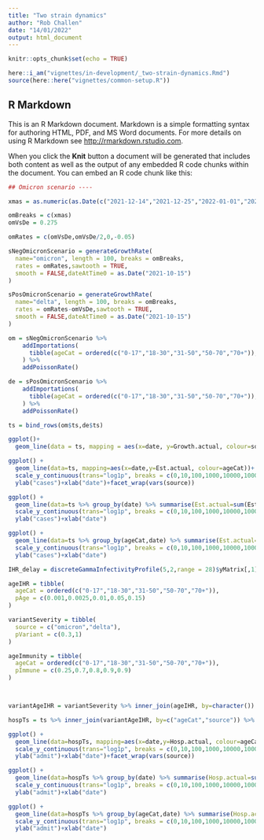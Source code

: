 ```yaml
---
title: "Two strain dynamics"
author: "Rob Challen"
date: "14/01/2022"
output: html_document
---
```


```r
knitr::opts_chunk$set(echo = TRUE)

here::i_am("vignettes/in-development/_two-strain-dynamics.Rmd")
source(here::here("vignettes/common-setup.R"))
```

## R Markdown

This is an R Markdown document. Markdown is a simple formatting syntax for authoring HTML, PDF, and MS Word documents. For more details on using R Markdown see <http://rmarkdown.rstudio.com>.

When you click the **Knit** button a document will be generated that includes both content as well as the output of any embedded R code chunks within the document. You can embed an R code chunk like this:

```r
## Omicron scenario ----

xmas = as.numeric(as.Date(c("2021-12-14","2021-12-25","2022-01-01","2022-01-07"))-as.Date("2021-10-15"))

omBreaks = c(xmas)
omVsDe = 0.275

omRates = c(omVsDe,omVsDe/2,0,-0.05)

sNegOmicronScenario = generateGrowthRate(
  name="omicron", length = 100, breaks = omBreaks,
  rates = omRates,sawtooth = TRUE,
  smooth = FALSE,dateAtTime0 = as.Date("2021-10-15")
)

sPosOmicronScenario = generateGrowthRate(
  name="delta", length = 100, breaks = omBreaks,
  rates = omRates-omVsDe,sawtooth = TRUE,
  smooth = FALSE,dateAtTime0 = as.Date("2021-10-15")
)

om = sNegOmicronScenario %>%
    addImportations(
      tibble(ageCat = ordered(c("0-17","18-30","31-50","50-70","70+")),time=30,import=c(0.5,16,4,2,1))
    ) %>% 
    addPoissonRate()

de = sPosOmicronScenario %>%
    addImportations(
      tibble(ageCat = ordered(c("0-17","18-30","31-50","50-70","70+")),time=1,import=c(20000,2500,12500,10000,5000))
    ) %>% 
    addPoissonRate()

ts = bind_rows(om$ts,de$ts)
```

```r

ggplot()+
  geom_line(data = ts, mapping = aes(x=date, y=Growth.actual, colour=source))+ylab("growth rate")

```
```r
ggplot() +
  geom_line(data=ts, mapping=aes(x=date,y=Est.actual, colour=ageCat))+
  scale_y_continuous(trans="log1p", breaks = c(0,10,100,1000,10000,100000,1000000))+
  ylab("cases")+xlab("date")+facet_wrap(vars(source))

ggplot() +
  geom_line(data=ts %>% group_by(date) %>% summarise(Est.actual=sum(Est.actual)), mapping=aes(x=date,y=Est.actual))+
  scale_y_continuous(trans="log1p", breaks = c(0,10,100,1000,10000,100000,1000000))+
  ylab("cases")+xlab("date")

ggplot() +
  geom_line(data=ts %>% group_by(ageCat,date) %>% summarise(Est.actual=sum(Est.actual)), mapping=aes(x=date,y=Est.actual,colour=ageCat))+
  scale_y_continuous(trans="log1p", breaks = c(0,10,100,1000,10000,100000,1000000))+
  ylab("cases")+xlab("date")

```
```r

IHR_delay = discreteGammaInfectivityProfile(5,2,range = 28)$yMatrix[,1]

ageIHR = tibble(
  ageCat = ordered(c("0-17","18-30","31-50","50-70","70+")),
  pAge = c(0.001,0.0025,0.01,0.05,0.15)
)

variantSeverity = tibble(
  source = c("omicron","delta"),
  pVariant = c(0.3,1)
)

ageImmunity = tibble(
  ageCat = ordered(c("0-17","18-30","31-50","50-70","70+")),
  pImmune = c(0.25,0.7,0.8,0.9,0.9)
)



variantAgeIHR = variantSeverity %>% inner_join(ageIHR, by=character()) %>% inner_join(ageImmunity, by="ageCat") %>% mutate(p = pAge*pVariant) #*pImmune+pAge*(1-pImmune))

hospTs = ts %>% inner_join(variantAgeIHR, by=c("ageCat","source")) %>% group_by(ageCat,source) %>% arrange(time) %>% mutate(Hosp.actual = stats::filter(IHR_delay, x=Est.actual,sides = 1)*p)
```


```r
ggplot() +
  geom_line(data=hospTs, mapping=aes(x=date,y=Hosp.actual, colour=ageCat))+
  scale_y_continuous(trans="log1p", breaks = c(0,10,100,1000,10000,100000,1000000))+
  ylab("admit")+xlab("date")+facet_wrap(vars(source))

ggplot() +
  geom_line(data=hospTs %>% group_by(date) %>% summarise(Hosp.actual=sum(Hosp.actual)), mapping=aes(x=date,y=Hosp.actual))+
  scale_y_continuous(trans="log1p", breaks = c(0,10,100,1000,10000,100000,1000000))+
  ylab("admit")+xlab("date")

ggplot() +
  geom_line(data=hospTs %>% group_by(ageCat,date) %>% summarise(Hosp.actual=sum(Hosp.actual)), mapping=aes(x=date,y=Hosp.actual,colour=ageCat))+
  scale_y_continuous(trans="log1p", breaks = c(0,10,100,1000,10000,100000,1000000))+
  ylab("admit")+xlab("date")

```

